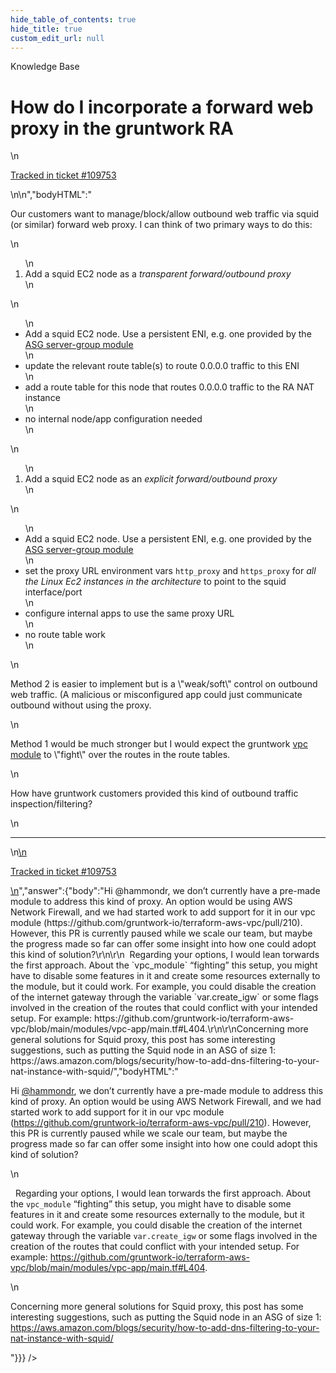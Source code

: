 ```yaml
---
hide_table_of_contents: true
hide_title: true
custom_edit_url: null
---
```



<head>
  <link rel="canonical" href="https://github.com/gruntwork-io/knowledge-base/discussions/624" />
</head>

<CenterLayout>
<span className="searchCategory">Knowledge Base</span>
<h1>How do I incorporate a forward web proxy in the gruntwork RA</h1>
<GitHub discussion={{"id":"D_kwDOF8slf84AR8uj","number":624,"author":{"login":"hammondr"},"title":"How do I incorporate a forward web proxy in the gruntwork RA","body":"\nOur customers want to manage/block/allow outbound web traffic via squid (or similar) forward web proxy.  I can think of two primary ways to do this:\r\n1. Add a squid EC2 node as a _transparent forward/outbound proxy_\r\n- Add a squid EC2 node.  Use a persistent ENI, e.g. one provided by the [ASG server-group module](https://github.com/gruntwork-io/terraform-aws-asg/tree/main/modules/server-group)\r\n- update the relevant route table(s) to route 0.0.0.0 traffic to this ENI\r\n- add a route table for this node that routes 0.0.0.0 traffic to the RA NAT instance \r\n- no internal node/app configuration needed\r\n2. Add a squid EC2 node as an _explicit forward/outbound proxy_\r\n- Add a squid EC2 node.  Use a persistent ENI, e.g. one provided by the [ASG server-group module](https://github.com/gruntwork-io/terraform-aws-asg/tree/main/modules/server-group)\r\n- set the proxy URL environment vars `http_proxy` and `https_proxy` for _all the Linux Ec2 instances in the architecture_ to point to the squid interface/port\r\n- configure internal apps to use the same proxy URL\r\n- no route table work\r\n\r\nMethod 2 is easier to implement but is a \"weak/soft\" control on outbound web traffic. (A malicious or misconfigured app could just communicate outbound without using the proxy.\r\n\r\nMethod 1 would be much stronger but I would expect the gruntwork [vpc module](https://github.com/gruntwork-io/terraform-aws-vpc/tree/main/modules/vpc-app) to \"fight\" over the routes in the route tables.\r\n\r\nHow have gruntwork customers provided this kind of outbound traffic inspection/filtering?\n\n---\n\n<ins datetime=\"2022-12-30T13:01:32Z\">\n  <p><a href=\"https://support.gruntwork.io/hc/requests/109753\">Tracked in ticket #109753</a></p>\n</ins>\n","bodyHTML":"<p dir=\"auto\">Our customers want to manage/block/allow outbound web traffic via squid (or similar) forward web proxy.  I can think of two primary ways to do this:</p>\n<ol dir=\"auto\">\n<li>Add a squid EC2 node as a <em>transparent forward/outbound proxy</em></li>\n</ol>\n<ul dir=\"auto\">\n<li>Add a squid EC2 node.  Use a persistent ENI, e.g. one provided by the <a href=\"https://github.com/gruntwork-io/terraform-aws-asg/tree/main/modules/server-group\">ASG server-group module</a></li>\n<li>update the relevant route table(s) to route 0.0.0.0 traffic to this ENI</li>\n<li>add a route table for this node that routes 0.0.0.0 traffic to the RA NAT instance</li>\n<li>no internal node/app configuration needed</li>\n</ul>\n<ol start=\"2\" dir=\"auto\">\n<li>Add a squid EC2 node as an <em>explicit forward/outbound proxy</em></li>\n</ol>\n<ul dir=\"auto\">\n<li>Add a squid EC2 node.  Use a persistent ENI, e.g. one provided by the <a href=\"https://github.com/gruntwork-io/terraform-aws-asg/tree/main/modules/server-group\">ASG server-group module</a></li>\n<li>set the proxy URL environment vars <code class=\"notranslate\">http_proxy</code> and <code class=\"notranslate\">https_proxy</code> for <em>all the Linux Ec2 instances in the architecture</em> to point to the squid interface/port</li>\n<li>configure internal apps to use the same proxy URL</li>\n<li>no route table work</li>\n</ul>\n<p dir=\"auto\">Method 2 is easier to implement but is a \"weak/soft\" control on outbound web traffic. (A malicious or misconfigured app could just communicate outbound without using the proxy.</p>\n<p dir=\"auto\">Method 1 would be much stronger but I would expect the gruntwork <a href=\"https://github.com/gruntwork-io/terraform-aws-vpc/tree/main/modules/vpc-app\">vpc module</a> to \"fight\" over the routes in the route tables.</p>\n<p dir=\"auto\">How have gruntwork customers provided this kind of outbound traffic inspection/filtering?</p>\n<hr>\n<ins datetime=\"2022-12-30T13:01:32Z\">\n  <p dir=\"auto\"><a href=\"https://support.gruntwork.io/hc/requests/109753\" rel=\"nofollow\">Tracked in ticket #109753</a></p>\n</ins>","answer":{"body":"Hi @hammondr, we don’t currently have a pre-made module to address this kind of proxy. An option would be using AWS Network Firewall, and we had started work to add support for it in our vpc module (https://github.com/gruntwork-io/terraform-aws-vpc/pull/210). However, this PR is currently paused while we scale our team, but maybe the progress made so far can offer some insight into how one could adopt this kind of solution?\r\n\r\n  Regarding your options, I would lean torwards the first approach. About the `vpc_module` “fighting” this setup, you might have to disable some features in it and create some resources externally to the module, but it could work. For example, you could disable the creation of the internet gateway through the variable `var.create_igw` or some flags involved in the creation of the routes that could conflict with your intended setup. For example: https://github.com/gruntwork-io/terraform-aws-vpc/blob/main/modules/vpc-app/main.tf#L404.\r\n\r\nConcerning more general solutions for Squid proxy, this post has some interesting suggestions, such as putting the Squid node in an ASG of size 1: https://aws.amazon.com/blogs/security/how-to-add-dns-filtering-to-your-nat-instance-with-squid/","bodyHTML":"<p dir=\"auto\">Hi <a class=\"user-mention notranslate\" data-hovercard-type=\"user\" data-hovercard-url=\"/users/hammondr/hovercard\" data-octo-click=\"hovercard-link-click\" data-octo-dimensions=\"link_type:self\" href=\"https://github.com/hammondr\">@hammondr</a>, we don’t currently have a pre-made module to address this kind of proxy. An option would be using AWS Network Firewall, and we had started work to add support for it in our vpc module (<a href=\"https://github.com/gruntwork-io/terraform-aws-vpc/pull/210\">https://github.com/gruntwork-io/terraform-aws-vpc/pull/210</a>). However, this PR is currently paused while we scale our team, but maybe the progress made so far can offer some insight into how one could adopt this kind of solution?</p>\n<p dir=\"auto\">  Regarding your options, I would lean torwards the first approach. About the <code class=\"notranslate\">vpc_module</code> “fighting” this setup, you might have to disable some features in it and create some resources externally to the module, but it could work. For example, you could disable the creation of the internet gateway through the variable <code class=\"notranslate\">var.create_igw</code> or some flags involved in the creation of the routes that could conflict with your intended setup. For example: <a href=\"https://github.com/gruntwork-io/terraform-aws-vpc/blob/main/modules/vpc-app/main.tf#L404\">https://github.com/gruntwork-io/terraform-aws-vpc/blob/main/modules/vpc-app/main.tf#L404</a>.</p>\n<p dir=\"auto\">Concerning more general solutions for Squid proxy, this post has some interesting suggestions, such as putting the Squid node in an ASG of size 1: <a href=\"https://aws.amazon.com/blogs/security/how-to-add-dns-filtering-to-your-nat-instance-with-squid/\" rel=\"nofollow\">https://aws.amazon.com/blogs/security/how-to-add-dns-filtering-to-your-nat-instance-with-squid/</a></p>"}}} />

</CenterLayout>
  

<!-- ##DOCS-SOURCER-START
{
  "sourcePlugin": "github-discussions",
  "hash": "4fd8d7970c4adb9e3baa3c76c73d30c5"
}
##DOCS-SOURCER-END -->
